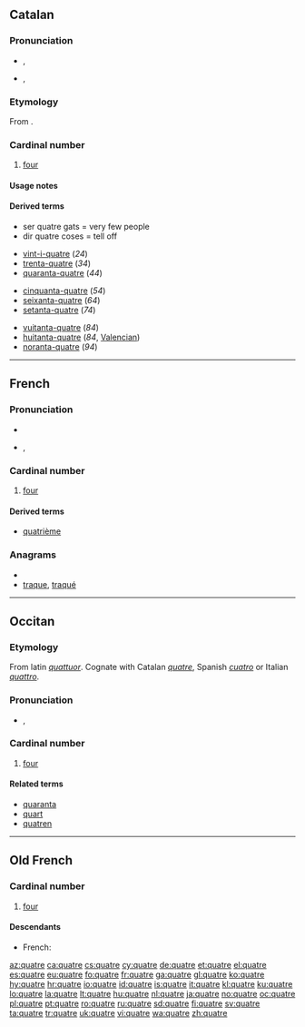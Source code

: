 ==Catalan==

===Pronunciation===
* {{a|Standard}} {{IPA|/'kwatɾə/}}, {{SAMPA|/"kwat4@/}}
* {{a|Valencian}} {{IPA|/'kwatɾe/}}, {{SAMPA|/"kwat4e/}}

===Etymology===
From {{etyl|la|ca}}  {{term|lang=la|quattuor||four}}.

===Cardinal number===
{{cardinalbox|ca|3|4|5|tres|cinc|ord=quart|mult=quàdruple|wplink=Quatre}}
{{ca-num-card}}

# {{cardinal|lang=ca}} [[four]]

====Usage notes====
{{ca-num-card-note}}

====Derived terms====
* ser quatre gats = very few people
* dir quatre coses = tell off
{{rel-top3|24, 34, ..., 94}}
* [[vint-i-quatre#Catalan|vint-i-quatre]] (''24'')
* [[trenta-quatre#Catalan|trenta-quatre]] (''34'')
* [[quaranta-quatre#Catalan|quaranta-quatre]] (''44'')
{{rel-mid3}}
* [[cinquanta-quatre#Catalan|cinquanta-quatre]] (''54'')
* [[seixanta-quatre#Catalan|seixanta-quatre]] (''64'')
* [[setanta-quatre#Catalan|setanta-quatre]] (''74'')
{{rel-mid3}}
* [[vuitanta-quatre#Catalan|vuitanta-quatre]] (''84'')
* [[huitanta-quatre#Catalan|huitanta-quatre]] (''84'', [[Valencian]])
* [[noranta-quatre#Catalan|noranta-quatre]] (''94'')
{{rel-bottom}}

----

==French==

===Pronunciation===
* {{audio|Fr-quatre.ogg|audio}}
* {{IPA|lang=fr|/katʁ/}}, {{SAMPA|/katR/}}

===Cardinal number===
{{cardinalbox|fr|3|4|5|trois|cinq|ord=quatrième|wplink=Quatre}}
{{infl|fr|cardinal number}}

# [[four]]

====Derived terms====
* [[quatrième]]

===Anagrams===
* {{alphagram|aeqrtu}}
* [[traque#French|traque]], [[traqué#French|traqué]]

----

==Occitan==

===Etymology===
From latin ''[[quattuor]]''. Cognate with Catalan ''[[quatre]]'', Spanish ''[[cuatro]]'' or Italian ''[[quattro]]''.

===Pronunciation===
* {{IPA|/ˈkatre/|lang=oc}}, {{SAMPA|/'katre/}}

===Cardinal number===
{{infl|oc|cardinal number}}

# [[four]]

====Related terms====
* [[quaranta]]
* [[quart]]
* [[quatren]]

----

==Old French==

===Cardinal number===
{{infl|fro|cardinal number}}

# [[four]]

====Descendants====
* French: {{l|fr|quatre}}

[[az:quatre]]
[[ca:quatre]]
[[cs:quatre]]
[[cy:quatre]]
[[de:quatre]]
[[et:quatre]]
[[el:quatre]]
[[es:quatre]]
[[eu:quatre]]
[[fo:quatre]]
[[fr:quatre]]
[[ga:quatre]]
[[gl:quatre]]
[[ko:quatre]]
[[hy:quatre]]
[[hr:quatre]]
[[io:quatre]]
[[id:quatre]]
[[is:quatre]]
[[it:quatre]]
[[kl:quatre]]
[[ku:quatre]]
[[lo:quatre]]
[[la:quatre]]
[[lt:quatre]]
[[hu:quatre]]
[[nl:quatre]]
[[ja:quatre]]
[[no:quatre]]
[[oc:quatre]]
[[pl:quatre]]
[[pt:quatre]]
[[ro:quatre]]
[[ru:quatre]]
[[sd:quatre]]
[[fi:quatre]]
[[sv:quatre]]
[[ta:quatre]]
[[tr:quatre]]
[[uk:quatre]]
[[vi:quatre]]
[[wa:quatre]]
[[zh:quatre]]